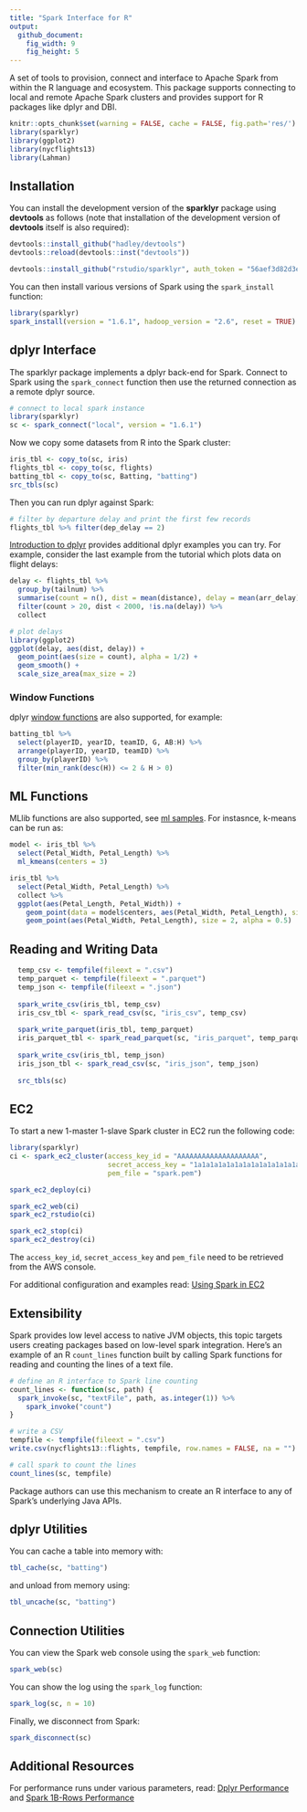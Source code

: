 ```yaml
---
title: "Spark Interface for R"
output:
  github_document:
    fig_width: 9
    fig_height: 5
---
```


A set of tools to provision, connect and interface to Apache Spark from within the R language and ecosystem. This package supports connecting to local and remote Apache Spark clusters and provides support for R packages like dplyr and DBI.

```r
knitr::opts_chunk$set(warning = FALSE, cache = FALSE, fig.path='res/')
library(sparklyr)
library(ggplot2)
library(nycflights13)
library(Lahman)
```


## Installation

You can install the development version of the **sparklyr** package using **devtools** as follows (note that installation of the development version of **devtools** itself is also required):

```r
devtools::install_github("hadley/devtools")
devtools::reload(devtools::inst("devtools"))

devtools::install_github("rstudio/sparklyr", auth_token = "56aef3d82d3ef05755e40a4f6bdaab6fbed8a1f1")
```

You can then install various versions of Spark using the `spark_install` function:

```r
library(sparklyr)
spark_install(version = "1.6.1", hadoop_version = "2.6", reset = TRUE)
```


## dplyr Interface

The sparklyr package implements a dplyr back-end for Spark. Connect to Spark using the `spark_connect` function then use the returned connection as a remote dplyr source.

```r
# connect to local spark instance 
library(sparklyr)
sc <- spark_connect("local", version = "1.6.1")
```

Now we copy some datasets from R into the Spark cluster:

```r
iris_tbl <- copy_to(sc, iris)
flights_tbl <- copy_to(sc, flights)
batting_tbl <- copy_to(sc, Batting, "batting")
src_tbls(sc)
```

Then you can run dplyr against Spark:

```r
# filter by departure delay and print the first few records
flights_tbl %>% filter(dep_delay == 2)
```

[Introduction to dplyr](https://cran.rstudio.com/web/packages/dplyr/vignettes/introduction.html) provides additional dplyr examples you can try. For example, consider the last example from the tutorial which plots data on flight delays:

```r
delay <- flights_tbl %>% 
  group_by(tailnum) %>%
  summarise(count = n(), dist = mean(distance), delay = mean(arr_delay)) %>%
  filter(count > 20, dist < 2000, !is.na(delay)) %>%
  collect

# plot delays
library(ggplot2)
ggplot(delay, aes(dist, delay)) +
  geom_point(aes(size = count), alpha = 1/2) +
  geom_smooth() +
  scale_size_area(max_size = 2)
```


### Window Functions

dplyr [window functions](https://cran.r-project.org/web/packages/dplyr/vignettes/window-functions.html) are also supported, for example:

```r

batting_tbl %>%
  select(playerID, yearID, teamID, G, AB:H) %>%
  arrange(playerID, yearID, teamID) %>%
  group_by(playerID) %>%
  filter(min_rank(desc(H)) <= 2 & H > 0)

```

## ML Functions

MLlib functions are also supported, see [ml samples](docs/ml_examples.md). For instasnce, k-means can be run as:

```r
model <- iris_tbl %>%
  select(Petal_Width, Petal_Length) %>%
  ml_kmeans(centers = 3)

iris_tbl %>%
  select(Petal_Width, Petal_Length) %>%
  collect %>%
  ggplot(aes(Petal_Length, Petal_Width)) +
    geom_point(data = model$centers, aes(Petal_Width, Petal_Length), size = 60, alpha = 0.1) +
    geom_point(aes(Petal_Width, Petal_Length), size = 2, alpha = 0.5)

```

## Reading and Writing Data

```r
  temp_csv <- tempfile(fileext = ".csv")
  temp_parquet <- tempfile(fileext = ".parquet")
  temp_json <- tempfile(fileext = ".json")
  
  spark_write_csv(iris_tbl, temp_csv)
  iris_csv_tbl <- spark_read_csv(sc, "iris_csv", temp_csv)
  
  spark_write_parquet(iris_tbl, temp_parquet)
  iris_parquet_tbl <- spark_read_parquet(sc, "iris_parquet", temp_parquet)
  
  spark_write_csv(iris_tbl, temp_json)
  iris_json_tbl <- spark_read_csv(sc, "iris_json", temp_json)
  
  src_tbls(sc)
```

## EC2

To start a new 1-master 1-slave Spark cluster in EC2 run the following code:

```r
library(sparklyr)
ci <- spark_ec2_cluster(access_key_id = "AAAAAAAAAAAAAAAAAAAA",
                        secret_access_key = "1a1a1a1a1a1a1a1a1a1a1a1a1a1a1a1a1a1a1a1",
                        pem_file = "spark.pem")

spark_ec2_deploy(ci)

spark_ec2_web(ci)
spark_ec2_rstudio(ci)

spark_ec2_stop(ci)
spark_ec2_destroy(ci)
```

The `access_key_id`, `secret_access_key` and `pem_file` need to be retrieved from the AWS console.

For additional configuration and examples read: [Using Spark in EC2](docs/ec2.md)

## Extensibility

Spark provides low level access to native JVM objects, this topic targets users creating packages based on low-level spark integration. Here's an example of an R `count_lines` function built by calling Spark functions for reading and counting the lines of a text file.

```r
# define an R interface to Spark line counting
count_lines <- function(sc, path) {
  spark_invoke(sc, "textFile", path, as.integer(1)) %>% 
    spark_invoke("count")
}

# write a CSV 
tempfile <- tempfile(fileext = ".csv")
write.csv(nycflights13::flights, tempfile, row.names = FALSE, na = "")

# call spark to count the lines
count_lines(sc, tempfile)
```

Package authors can use this mechanism to create an R interface to any of Spark's underlying Java APIs.


## dplyr Utilities

You can cache a table into memory with:

```r
tbl_cache(sc, "batting")
```

and unload from memory using:

```r
tbl_uncache(sc, "batting")
```


## Connection Utilities

You can view the Spark web console using the `spark_web` function:

```r
spark_web(sc)
```

You can show the log using the `spark_log` function:

```r
spark_log(sc, n = 10)
```

Finally, we disconnect from Spark:

```r
spark_disconnect(sc)
```

## Additional Resources

For performance runs under various parameters, read: [Dplyr Performance](docs/perf_dplyr.md) and [Spark 1B-Rows Performance](docs/perf_1b.md)
